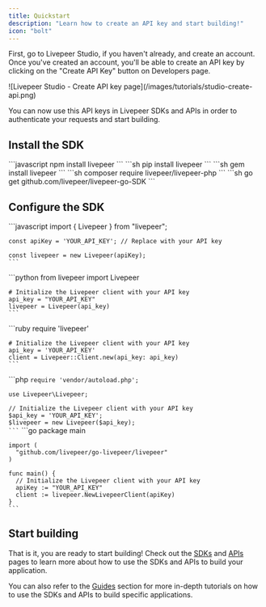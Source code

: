```yaml
---
title: Quickstart
description: "Learn how to create an API key and start building!"
icon: "bolt"
---
```


First, go to Livepeer Studio, if you haven't already, and create an account. Once you've created an account, you'll be able to create an API key by clicking on the "Create API Key" button on Developers page.

<Frame>
  ![Livepeer Studio - Create API key
  page](/images/tutorials/studio-create-api.png)
</Frame>

You can now use this API keys in Livepeer SDKs and APIs in order to authenticate your requests and start building.

## Install the SDK

<Tabs>
  <Tab title="Node.js">```javascript npm install livepeer ```</Tab>
  <Tab title="Python">```sh pip install livepeer ```</Tab>
  <Tab title="Ruby">```sh gem install livepeer ```</Tab>
  <Tab title="PHP">```sh composer require livepeer/livepeer-php ```</Tab>
  <Tab title="Go">```sh go get github.com/livepeer/livepeer-go-SDK ```</Tab>
</Tabs>

## Configure the SDK

<Tabs>
  <Tab title="Node.js">
    ```javascript
    import { Livepeer } from "livepeer";

    const apiKey = 'YOUR_API_KEY'; // Replace with your API key

    const livepeer = new Livepeer(apiKey);
    ```

  </Tab>

  <Tab title="Python">
    ```python
    from livepeer import Livepeer

    # Initialize the Livepeer client with your API key
    api_key = "YOUR_API_KEY"
    livepeer = Livepeer(api_key)
    ```

  </Tab>

  <Tab title="Ruby">
    ```ruby
    require 'livepeer'

    # Initialize the Livepeer client with your API key
    api_key = 'YOUR_API_KEY'
    client = Livepeer::Client.new(api_key: api_key)
    ```

  </Tab>

  <Tab title="PHP">
    ```php
    <?php

    require 'vendor/autoload.php';

    use Livepeer\Livepeer;

    // Initialize the Livepeer client with your API key
    $api_key = 'YOUR_API_KEY';
    $livepeer = new Livepeer($api_key);
    ```

  </Tab>

  <Tab title="Go">
    ```go
    package main

    import (
      "github.com/livepeer/go-livepeer/livepeer"
    )

    func main() {
      // Initialize the Livepeer client with your API key
      apiKey := "YOUR_API_KEY"
      client := livepeer.NewLivepeerClient(apiKey)
    }
    ```

  </Tab>
</Tabs>

## Start building

That is it, you are ready to start building! Check out the [SDKs](/sdk) and [APIs](/api) pages to learn more about how to use the SDKs and APIs to build your application.

You can also refer to the [Guides](/guides) section for more in-depth tutorials on how to use the SDKs and APIs to build specific applications.
